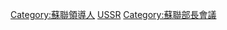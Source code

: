 {{catmore}}
[[Category:蘇聯領導人|Category:蘇聯領導人]]
[[Category:已不存在的国家的政府首脑|USSR]]
[[Category:蘇聯部長會議|Category:蘇聯部長會議]]